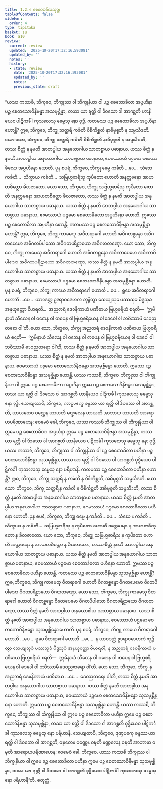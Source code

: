 ```yaml
---
title: 1.2.4 စေတောခိလသုတ္တ
tableOfContents: false
sidebar:
  order: 4
type: tipitaka
basket: su
book: a10
review:
  current: review
  updated: '2025-10-20T17:32:16.593081'
  updated_by: ''
  notes: ''
  history:
  - state: review
    date: '2025-10-20T17:32:16.593081'
    updated_by: ''
    notes: ''
    previous_state: draft
---
```



<DynamicBreadcrumb />


<ReviewStatus review={frontmatter.review} showDetails={true} />

<HypothesisAnnotation frontmatter={frontmatter} />

<Division number="14" book="a10" e="ch" v="17" p="270">

<Paragraph number="64" book="a10">
“ယဿ ကဿစိ, ဘိက္ခဝေ, ဘိက္ခုဿ ဝါ ဘိက္ခုနိယာ ဝါ ပဉ္စ စေတောခိလာ အပ္ပဟီနာ ပဉ္စ စေတသောဝိနိဗန္ဓာ အသမုစ္ဆိန္နာ, တဿ ယာ ရတ္တိ ဝါ ဒိဝသော ဝါ အာဂစ္ဆတိ ဟာနိယေဝ ပါဋိကင်္ခါ ကုသလေသု ဓမ္မေသု နော ဝုဒ္ဓိ.
</Paragraph>

<Paragraph number="65" book="a10">
ကတမဿ ပဉ္စ စေတောခိလာ အပ္ပဟီနာ ဟောန္တိ? ဣဓ, ဘိက္ခဝေ, ဘိက္ခု သတ္ထရိ ကင်္ခတိ ဝိစိကိစ္ဆတိ နာဓိမုစ္စတိ န သမ္ပသီဒတိ. ယော သော, ဘိက္ခဝေ, ဘိက္ခု သတ္ထရိ ကင်္ခတိ ဝိစိကိစ္ဆတိ နာဓိမုစ္စတိ န သမ္ပသီဒတိ, တဿ စိတ္တံ န နမတိ အာတပ္ပါယ အနုယောဂါယ သာတစ္စာယ ပဓာနာယ. ယဿ စိတ္တံ န နမတိ အာတပ္ပါယ အနုယောဂါယ သာတစ္စာယ ပဓာနာယ, ဧဝမဿာယံ ပဌမော စေတောခိလော အပ္ပဟီနော ဟောတိ.
</Paragraph>

<Paragraph number="66" book="a10">
ပုန စပရံ, ဘိက္ခဝေ, ဘိက္ခု ဓမ္မေ ကင်္ခတိ …ပေ…  သံဃေ ကင်္ခတိ…  သိက္ခာယ ကင်္ခတိ…  သဗြဟ္မစာရီသု ကုပိတော ဟောတိ အနတ္တမနော အာဟတစိတ္တော ခိလဇာတော. ယော သော, ဘိက္ခဝေ, ဘိက္ခု သဗြဟ္မစာရီသု ကုပိတော ဟောတိ အနတ္တမနော အာဟတစိတ္တော ခိလဇာတော, တဿ စိတ္တံ န နမတိ အာတပ္ပါယ အနုယောဂါယ သာတစ္စာယ ပဓာနာယ. ယဿ စိတ္တံ န နမတိ အာတပ္ပါယ အနုယောဂါယ သာတစ္စာယ ပဓာနာယ, ဧဝမဿာယံ ပဉ္စမော စေတောခိလော အပ္ပဟီနော ဟောတိ. ဣမဿ ပဉ္စ စေတောခိလာ အပ္ပဟီနာ ဟောန္တိ.
</Paragraph>

<Paragraph number="67" book="a10">
ကတမဿ ပဉ္စ စေတသောဝိနိဗန္ဓာ အသမုစ္ဆိန္နာ ဟောန္တိ? ဣဓ, ဘိက္ခဝေ, ဘိက္ခု ကာမေသု အဝီတရာဂေါ ဟောတိ အဝိဂတစ္ဆန္ဒော အဝိဂတပေမော အဝိဂတပိပါသော အဝိဂတပရိဠာဟော အဝိဂတတဏှော. ယော သော, ဘိက္ခဝေ, ဘိက္ခု ကာမေသု အဝီတရာဂေါ ဟောတိ အဝိဂတစ္ဆန္ဒော အဝိဂတပေမော အဝိဂတပိပါသော အဝိဂတပရိဠာဟော အဝိဂတတဏှော, တဿ စိတ္တံ န နမတိ အာတပ္ပါယ အနုယောဂါယ သာတစ္စာယ ပဓာနာယ. ယဿ စိတ္တံ န နမတိ အာတပ္ပါယ အနုယောဂါယ သာတစ္စာယ ပဓာနာယ, ဧဝမဿာယံ ပဌမော စေတသောဝိနိဗန္ဓော အသမုစ္ဆိန္နော ဟောတိ.
</Paragraph>

<Paragraph number="68" book="a10">
ပုန စပရံ, ဘိက္ခဝေ, ဘိက္ခု ကာယေ အဝီတရာဂေါ ဟောတိ …ပေ…  ရူပေ အဝီတရာဂေါ ဟောတိ …ပေ…  ယာဝဒတ္ထံ ဥဒရာဝဒေဟကံ ဘုဉ္ဇိတွာ သေယျသုခံ ပဿသုခံ မိဒ္ဓသုခံ အနုယုတ္တော ဝိဟရတိ…  အညတရံ ဒေဝနိကာယံ ပဏိဓာယ ဗြဟ္မစရိယံ စရတိ—  ‘ဣမိနာဟံ သီလေန ဝါ ဝတေန ဝါ တပေန ဝါ ဗြဟ္မစရိယေန ဝါ ဒေဝေါ ဝါ ဘဝိဿာမိ ဒေဝညတရော ဝါ’တိ. ယော သော, ဘိက္ခဝေ, ဘိက္ခု အညတရံ ဒေဝနိကာယံ ပဏိဓာယ ဗြဟ္မစရိယံ စရတိ—  ‘ဣမိနာဟံ သီလေန ဝါ ဝတေန ဝါ တပေန ဝါ ဗြဟ္မစရိယေန ဝါ ဒေဝေါ ဝါ ဘဝိဿာမိ ဒေဝညတရော ဝါ’တိ, တဿ စိတ္တံ န နမတိ အာတပ္ပါယ အနုယောဂါယ သာတစ္စာယ ပဓာနာယ. ယဿ စိတ္တံ န နမတိ အာတပ္ပါယ အနုယောဂါယ သာတစ္စာယ ပဓာနာယ, ဧဝမဿာယံ ပဉ္စမော စေတသောဝိနိဗန္ဓော အသမုစ္ဆိန္နော ဟောတိ. ဣမဿ ပဉ္စ စေတသောဝိနိဗန္ဓာ အသမုစ္ဆိန္နာ ဟောန္တိ.
</Paragraph>

<Paragraph number="69" book="a10">
ယဿ ကဿစိ, ဘိက္ခဝေ, ဘိက္ခုဿ ဝါ ဘိက္ခုနိယာ ဝါ ဣမေ ပဉ္စ စေတောခိလာ အပ္ပဟီနာ ဣမေ ပဉ္စ စေတသောဝိနိဗန္ဓာ အသမုစ္ဆိန္နာ, တဿ ယာ ရတ္တိ ဝါ ဒိဝသော ဝါ အာဂစ္ဆတိ ဟာနိယေဝ ပါဋိကင်္ခါ ကုသလေသု ဓမ္မေသု နော ဝုဒ္ဓိ.
</Paragraph>

<Paragraph number="70" book="a10">
သေယျထာပိ, ဘိက္ခဝေ, ကာဠပက္ခေ စန္ဒဿ ယာ ရတ္တိ ဝါ ဒိဝသော ဝါ အာဂစ္ဆတိ, ဟာယတေဝ ဝဏ္ဏေန ဟာယတိ မဏ္ဍလေန ဟာယတိ အာဘာယ ဟာယတိ အာရောဟပရိဏာဟေန; ဧဝမေဝံ ခေါ, ဘိက္ခဝေ, ယဿ ကဿစိ ဘိက္ခုဿ ဝါ ဘိက္ခုနိယာ ဝါ ဣမေ ပဉ္စ စေတောခိလာ အပ္ပဟီနာ ဣမေ ပဉ္စ စေတသောဝိနိဗန္ဓာ အသမုစ္ဆိန္နာ, တဿ ယာ ရတ္တိ ဝါ ဒိဝသော ဝါ အာဂစ္ဆတိ ဟာနိယေဝ ပါဋိကင်္ခါ ကုသလေသု ဓမ္မေသု နော ဝုဒ္ဓိ.
</Paragraph>

<Paragraph number="71" book="a10">
ယဿ ကဿစိ, ဘိက္ခဝေ, ဘိက္ခုဿ ဝါ ဘိက္ခုနိယာ ဝါ ပဉ္စ စေတောခိလာ ပဟီနာ ပဉ္စ စေတသောဝိနိဗန္ဓာ သုသမုစ္ဆိန္နာ, တဿ ယာ ရတ္တိ ဝါ ဒိဝသော ဝါ အာဂစ္ဆတိ ဝုဒ္ဓိယေဝ ပါဋိကင်္ခါ ကုသလေသု ဓမ္မေသု နော ပရိဟာနိ.
</Paragraph>

<Paragraph number="72" book="a10">
ကတမဿ ပဉ္စ စေတောခိလာ ပဟီနာ ဟောန္တိ? ဣဓ, ဘိက္ခဝေ, ဘိက္ခု သတ္ထရိ န ကင်္ခတိ န ဝိစိကိစ္ဆတိ, အဓိမုစ္စတိ သမ္ပသီဒတိ. ယော သော, ဘိက္ခဝေ, ဘိက္ခု သတ္ထရိ န ကင်္ခတိ န ဝိစိကိစ္ဆတိ အဓိမုစ္စတိ သမ္ပသီဒတိ, တဿ စိတ္တံ နမတိ အာတပ္ပါယ အနုယောဂါယ သာတစ္စာယ ပဓာနာယ. ယဿ စိတ္တံ နမတိ အာတပ္ပါယ အနုယောဂါယ သာတစ္စာယ ပဓာနာယ, ဧဝမဿာယံ ပဌမော စေတောခိလော ပဟီနော ဟောတိ.
</Paragraph>

<Paragraph number="73" book="a10">
ပုန စပရံ, ဘိက္ခဝေ, ဘိက္ခု ဓမ္မေ န ကင်္ခတိ …ပေ…  သံဃေ န ကင်္ခတိ…  သိက္ခာယ န ကင်္ခတိ…  သဗြဟ္မစာရီသု န ကုပိတော ဟောတိ အတ္တမနော န အာဟတစိတ္တော န ခိလဇာတော. ယော သော, ဘိက္ခဝေ, ဘိက္ခု သဗြဟ္မစာရီသု န ကုပိတော ဟောတိ အတ္တမနော န အာဟတစိတ္တော န ခိလဇာတော, တဿ စိတ္တံ နမတိ အာတပ္ပါယ အနုယောဂါယ သာတစ္စာယ ပဓာနာယ. ယဿ စိတ္တံ နမတိ အာတပ္ပါယ အနုယောဂါယ သာတစ္စာယ ပဓာနာယ, ဧဝမဿာယံ ပဉ္စမော စေတောခိလော ပဟီနော ဟောတိ. ဣမဿ ပဉ္စ စေတောခိလာ ပဟီနာ ဟောန္တိ.
</Paragraph>

<Paragraph number="74" book="a10">
ကတမဿ ပဉ္စ စေတသောဝိနိဗန္ဓာ သုသမုစ္ဆိန္နာ ဟောန္တိ? ဣဓ, ဘိက္ခဝေ, ဘိက္ခု ကာမေသု ဝီတရာဂေါ ဟောတိ ဝိဂတစ္ဆန္ဒော ဝိဂတပေမော ဝိဂတပိပါသော ဝိဂတပရိဠာဟော ဝိဂတတဏှော. ယော သော, ဘိက္ခဝေ, ဘိက္ခု ကာမေသု ဝီတရာဂေါ ဟောတိ ဝိဂတစ္ဆန္ဒော ဝိဂတပေမော ဝိဂတပိပါသော ဝိဂတပရိဠာဟော ဝိဂတတဏှော, တဿ စိတ္တံ နမတိ အာတပ္ပါယ အနုယောဂါယ သာတစ္စာယ ပဓာနာယ. ယဿ စိတ္တံ နမတိ အာတပ္ပါယ အနုယောဂါယ သာတစ္စာယ ပဓာနာယ, ဧဝမဿာယံ ပဌမော စေတသောဝိနိဗန္ဓော သုသမုစ္ဆိန္နော ဟောတိ.
</Paragraph>

<Paragraph number="75" book="a10">
ပုန စပရံ, ဘိက္ခဝေ, ဘိက္ခု ကာယေ ဝီတရာဂေါ ဟောတိ …ပေ…  ရူပေ ဝီတရာဂေါ ဟောတိ …ပေ…  န ယာဝဒတ္ထံ ဥဒရာဝဒေဟကံ ဘုဉ္ဇိတွာ သေယျသုခံ ပဿသုခံ မိဒ္ဓသုခံ အနုယုတ္တော ဝိဟရတိ, န အညတရံ ဒေဝနိကာယံ ပဏိဓာယ ဗြဟ္မစရိယံ စရတိ—  ‘ဣမိနာဟံ သီလေန ဝါ ဝတေန ဝါ တပေန ဝါ ဗြဟ္မစရိယေန ဝါ ဒေဝေါ ဝါ ဘဝိဿာမိ ဒေဝညတရော ဝါ’တိ. ယော သော, ဘိက္ခဝေ, ဘိက္ခု န အညတရံ ဒေဝနိကာယံ ပဏိဓာယ …ပေ…  ဒေဝညတရော ဝါတိ, တဿ စိတ္တံ နမတိ အာတပ္ပါယ အနုယောဂါယ သာတစ္စာယ ပဓာနာယ. ယဿ စိတ္တံ နမတိ အာတပ္ပါယ အနုယောဂါယ သာတစ္စာယ ပဓာနာယ, ဧဝမဿာယံ ပဉ္စမော စေတသောဝိနိဗန္ဓော သုသမုစ္ဆိန္နော ဟောတိ. ဣမဿ ပဉ္စ စေတသောဝိနိဗန္ဓာ သုသမုစ္ဆိန္နာ ဟောန္တိ.
</Paragraph>

<Paragraph number="76" book="a10">
ယဿ ကဿစိ, ဘိက္ခဝေ, ဘိက္ခုဿ ဝါ ဘိက္ခုနိယာ ဝါ ဣမေ ပဉ္စ စေတောခိလာ ပဟီနာ ဣမေ ပဉ္စ စေတသောဝိနိဗန္ဓာ သုသမုစ္ဆိန္နာ, တဿ ယာ ရတ္တိ ဝါ ဒိဝသော ဝါ အာဂစ္ဆတိ ဝုဒ္ဓိယေဝ ပါဋိကင်္ခါ ကုသလေသု ဓမ္မေသု နော ပရိဟာနိ.
</Paragraph>

<Paragraph number="77" book="a10">
သေယျထာပိ, ဘိက္ခဝေ, ဇုဏှပက္ခေ စန္ဒဿ ယာ ရတ္တိ ဝါ ဒိဝသော ဝါ အာဂစ္ဆတိ, ဝဍ္ဎတေဝ ဝဏ္ဏေန ဝဍ္ဎတိ မဏ္ဍလေန ဝဍ္ဎတိ အာဘာယ ဝဍ္ဎတိ အာရောဟပရိဏာဟေန; ဧဝမေဝံ ခေါ, ဘိက္ခဝေ, ယဿ ကဿစိ ဘိက္ခုဿ ဝါ ဘိက္ခုနိယာ ဝါ ဣမေ ပဉ္စ စေတောခိလာ ပဟီနာ ဣမေ ပဉ္စ စေတသောဝိနိဗန္ဓာ သုသမုစ္ဆိန္နာ, တဿ ယာ ရတ္တိ ဝါ ဒိဝသော ဝါ အာဂစ္ဆတိ ဝုဒ္ဓိယေဝ ပါဋိကင်္ခါ ကုသလေသု ဓမ္မေသု နော ပရိဟာနီ”တိ.

</Paragraph>
</Division>

<Paragraph number="78" type="center" book="a10">
စတုတ္ထံ.
</Paragraph>